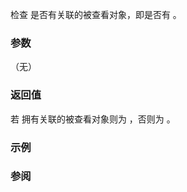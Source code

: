 {{cpp/experimental/observer_ptr/title|operator bool}}
{{cpp/experimental/lib extensions 2/observer_ptr/navbar}}

{{ddcl | since=libfund_ts_2| 1=
constexpr explicit operator bool() const noexcept;
}}

检查 {{c|*this}} 是否有关联的被查看对象，即是否有 {{c|1=get() != nullptr}}。

===参数===
（无）

===返回值===
若 {{c|*this}} 拥有关联的被查看对象则为 {{c|true}}，否则为 {{c|false}}。

===示例===
{{example |
 | code=
 | output=
}}

===参阅===
{{dsc begin}}
{{dsc inc | cpp/experimental/observer_ptr/dsc get}}
{{dsc end}}

{{langlinks|en}}